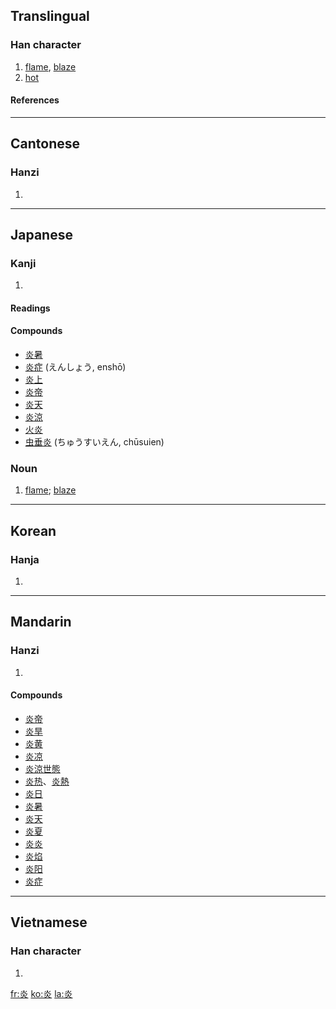 ==Translingual==
===Han character===
{{Han char|rn=86|rad=火|as=04|sn=8|four=9080<sub>9</sub>|canj=火火 (FF)}}
# [[flame]], [[blaze]]
# [[hot]]
====References====
{{Han ref|kx=0667.130|dkj=18910|dj=1076.210|hdz=32193.060|uh=708E|ud=28814|bh=AAA2|bd=43682}}

----
==Cantonese==
===Hanzi===
{{yue-hanzi|jyut=|y=yim4}}
# {{defn|Cantonese}}

----
== Japanese ==
===Kanji===
{{ja-kanji|grade=|rs=火04}}
# {{defn|Japanese}} 
====Readings====
{{ja-readings|on=[[えん]] (en), [[たん]] (tan)|kun=[[ほのお]] (honō), [[もえる]] (moeru)}}

====Compounds====
*[[炎暑]]
*[[炎症]] (えんしょう, enshō)
*[[炎上]]
*[[炎帝]]
*[[炎天]]
*[[炎涼]]
*[[火炎]]
*[[虫垂炎]] (ちゅうすいえん, chūsuien)

===Noun===
{{ja-noun|k|hira=ほのお|rom=honō}}
# [[flame]]; [[blaze]]

----
==Korean==
===Hanja===
{{ko-hanja|hangeul=[[염]]|eumhun=|rv=yeom|mr=yŏm|y=yem}}
# {{defn|Korean}}

----
==Mandarin==
===Hanzi===
{{cmn-hanzi|pin=[[yán]] (yan2)|wg=yen<sup>2</sup>}}
# {{defn|Mandarin}}

====Compounds====
*[[炎帝]]
*[[炎旱]]
*[[炎黄]]
*[[炎凉]]
*[[炎涼世態]]
*[[炎热]]、[[炎熱]]
*[[炎日]]
*[[炎暑]]
*[[炎天]]
*[[炎夏]]
*[[炎炎]]
*[[炎焰]]
*[[炎阳]]
*[[炎症]]

----
==Vietnamese==
===Han character===
{{vi-hantu|viêm}}
# {{defn|Vietnamese}}

[[fr:炎]]
[[ko:炎]]
[[la:炎]]